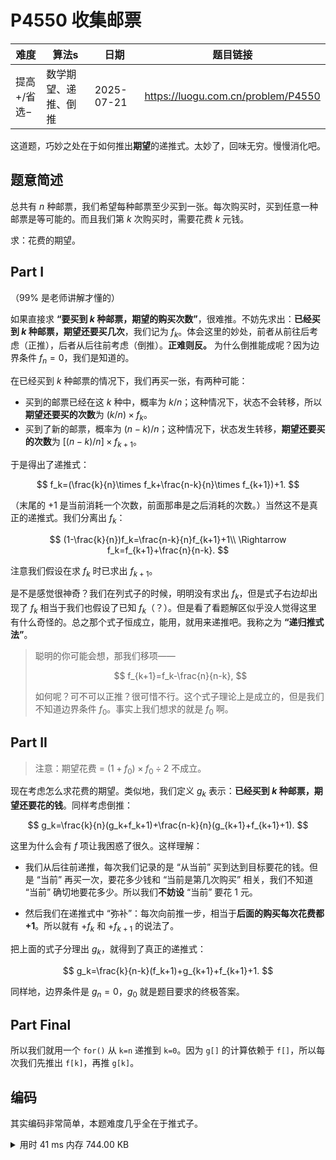 
# P4550 收集邮票
| 难度                                    | 算法s                | 日期       | 题目链接                           |
| --------------------------------------- | -------------------- | ---------- | ---------------------------------- |
| <ColorDot color='#3498db' />提高+/省选− | 数学期望、递推、倒推 | 2025-07-21 | https://luogu.com.cn/problem/P4550 |

这道题，巧妙之处在于如何推出**期望**的递推式。太妙了，回味无穷。慢慢消化吧。

## 题意简述

总共有 $n$ 种邮票，我们希望每种邮票至少买到一张。每次购买时，买到任意一种邮票是等可能的。而且我们第 $k$ 次购买时，需要花费 $k$ 元钱。

求：花费的期望。

## Part I

（$99\%$ 是老师讲解才懂的）

如果直接求 **“要买到 $k$ 种邮票，期望的购买次数”**，很难推。不妨先求出：**已经买到 $k$ 种邮票，期望还要买几次**，我们记为 $f_k$。体会这里的妙处，前者从前往后考虑（正推），后者从后往前考虑（倒推）。**正难则反。** 为什么倒推能成呢？因为边界条件 $f_n=0$，我们是知道的。

在已经买到 $k$ 种邮票的情况下，我们再买一张，有两种可能：

- 买到的邮票已经在这 $k$ 种中，概率为 $k/n$；这种情况下，状态不会转移，所以**期望还要买的次数**为 $(k/n)\times f_k$。
- 买到了新的邮票，概率为 $(n-k)/n$；这种情况下，状态发生转移，**期望还要买的次数**为 $[(n-k)/n]\times f_{k+1}$。

于是得出了递推式：

$$
f_k=(\frac{k}{n}\times f_k+\frac{n-k}{n}\times f_{k+1})+1.
$$

（末尾的 $+1$ 是当前消耗一个次数，前面那串是之后消耗的次数。）当然这不是真正的递推式。我们分离出 $f_k$：

$$
(1-\frac{k}{n})f_k=\frac{n-k}{n}f_{k+1}+1\\
\Rightarrow f_k=f_{k+1}+\frac{n}{n-k}.
$$

注意我们假设在求 $f_k$ 时已求出 $f_{k+1}$。

是不是感觉很神奇？我们在列式子的时候，明明没有求出 $f_k$，但是式子右边却出现了 $f_k$ 相当于我们也假设了已知 $f_k$（？）。但是看了看题解区似乎没人觉得这里有什么奇怪的。总之那个式子恒成立，能用，就用来递推吧。我称之为 **“递归推式法”**。

> 聪明的你可能会想，那我们移项——
> 
> $$
> f_{k+1}=f_k-\frac{n}{n-k},
> $$
> 
> 如何呢？可不可以正推？很可惜不行。这个式子理论上是成立的，但是我们不知道边界条件 $f_0$。事实上我们想求的就是 $f_0$ 啊。

## Part II

> 注意：期望花费 = $(1+f_0)\times f_0\div2$ 不成立。

现在考虑怎么求花费的期望。类似地，我们定义 $g_k$ 表示：**已经买到 $k$ 种邮票，期望还要花的钱**。同样考虑倒推：

$$
g_k=\frac{k}{n}(g_k+f_k+1)+\frac{n-k}{n}(g_{k+1}+f_{k+1}+1).
$$

这里为什么会有 $f$ 项让我困惑了很久。这样理解：

- 我们从后往前递推，每次我们记录的是 “从当前” 买到达到目标要花的钱。但是 “当前” 再买一次，要花多少钱和 “当前是第几次购买” 相关，我们不知道 “当前” 确切地要花多少。所以我们**不妨设** “当前” 要花 $1$ 元。

- 然后我们在递推式中 “弥补”：每次向前推一步，相当于**后面的购买每次花费都 $+1$**。所以就有 $+f_k$ 和 $+f_{k+1}$ 的说法了。

把上面的式子分理出 $g_k$，就得到了真正的递推式：

$$
g_k=\frac{k}{n-k}(f_k+1)+g_{k+1}+f_{k+1}+1.
$$

同样地，边界条件是 $g_n=0$，$g_0$ 就是题目要求的终极答案。

## Part Final

所以我们就用一个 `for()` 从 `k=n` 递推到 `k=0`。因为 `g[]` 的计算依赖于 `f[]`，所以每次我们先推出 `f[k]`，再推 `g[k]`。

## 编码

其实编码非常简单，本题难度几乎全在于推式子。

<details>
<summary>用时 41 ms 内存 744.00 KB</summary>
```cpp showLineNumbers
/*
* P4550 收集邮票
* 重点在于推式子而非写代码
*/
#include <bits/stdc++.h>
using namespace std;
const int MAXN = 1e4;
long double f[MAXN + 1], g[MAXN + 1];
int main() {
    long double n;
    cin >> n;
    // 边界条件：f[n] = 0, g[n] = 0;
    for (int k = n - 1; k >= 0; k--) {
        f[k] = f[k + 1] + n / (n - k);
        g[k] = k / (n - k) * (f[k] + 1) + g[k + 1] + f[k + 1] + 1;
    }
    printf("%.2Lf", g[0]);
    return 0;
}
```
</details>
